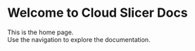 # Welcome to Cloud Slicer Docs

This is the home page.  
Use the navigation to explore the documentation.